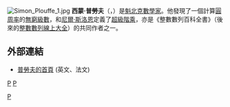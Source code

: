 [[File:Simon_Plouffe_1.jpg|thumb]]
'''西蒙·普勞夫'''（{{lang|fr|Simon Plouffe}}，{{bd|1956年|6月11日}}）是[[魁北克|魁北克]][[數學家|數學家]]。他發現了一個計算[[圓周率|圓周率]]的[[無窮級數|無窮級數]]，和[[尼爾·斯洛恩|尼爾·斯洛恩]]定義了[[階乘|超級階乘]]，亦是《整數數列百科全書》（後來的[[整數數列線上大全|整數數列線上大全]]）的共同作者之一。

==外部連結==
*[http://www.lacim.uqam.ca/~plouffe/ 普勞夫的首頁] {{Wayback|url=http://www.lacim.uqam.ca/~plouffe/ |date=20060405060706 }}(英文、法文)

{{Authority control}}
[[category:加拿大数学家|P]]
[[category:法裔加拿大人|P]]
[[Category:魁北克省人|P]]